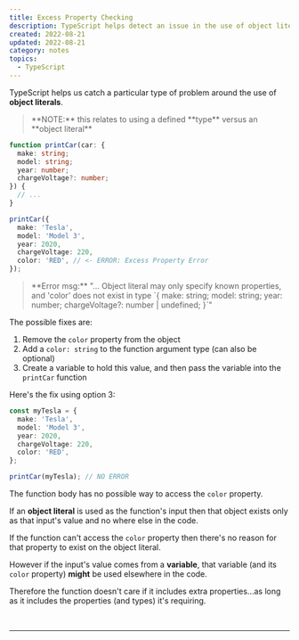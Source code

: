 ```yaml
---
title: Excess Property Checking
description: TypeScript helps detect an issue in the use of object literals by checking for excess properties in comparison to a defined type. If an object literal is used as an input to a function, TypeScript throws an error if there are any excess properties. The error can be fixed by either removing the property, adding the property to the function argument type or passing the object as a variable.
created: 2022-08-21
updated: 2022-08-21
category: notes
topics:
  - TypeScript
---
```


TypeScript helps us catch a particular type of problem around the use of **object literals**.

<blockquote className="attention">
  **NOTE:** this relates to using a defined **type** versus an **object
  literal**
</blockquote>

```ts {15}
function printCar(car: {
  make: string;
  model: string;
  year: number;
  chargeVoltage?: number;
}) {
  // ...
}

printCar({
  make: 'Tesla',
  model: 'Model 3',
  year: 2020,
  chargeVoltage: 220,
  color: 'RED', // <- ERROR: Excess Property Error
});
```

<blockquote className="warning">
**Error msg:** "... Object literal may only specify known properties, and 'color' does not exist in type `{ make: string; model: string; year: number; chargeVoltage?: number | undefined; }`"
</blockquote>

The possible fixes are:

1. Remove the `color` property from the object
2. Add a `color: string` to the function argument type (can also be optional)
3. Create a variable to hold this value, and then pass the variable into the `printCar` function

Here's the fix using option 3:

```ts {9}
const myTesla = {
  make: 'Tesla',
  model: 'Model 3',
  year: 2020,
  chargeVoltage: 220,
  color: 'RED',
};

printCar(myTesla); // NO ERROR
```

The function body has no possible way to access the `color` property.

If an **object literal** is used as the function's input then that object exists only as that input's value and no where else in the code.

If the function can't access the `color` property then there's no reason for that property to exist on the object literal.

However if the input's value comes from a **variable**, that variable (and its `color` property) **might** be used elsewhere in the code.

Therefore the function doesn't care if it includes extra properties...as long as it includes the properties (and types) it's requiring.

<br />

<TSFundamentalsCourse />

---

<LastUpdated updated={updated} />
